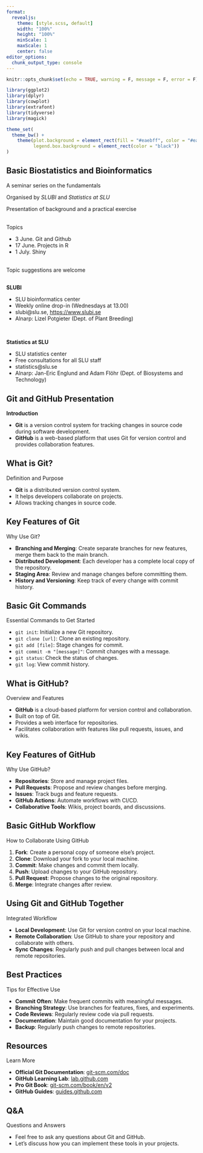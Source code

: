 ```yaml
---
format: 
  revealjs:
    theme: [style.scss, default]
    width: "100%"
    height: "100%"
    minScale: 1
    maxScale: 1
    center: false
editor_options: 
  chunk_output_type: console
---
```



```r
knitr::opts_chunk$set(echo = TRUE, warning = F, message = F, error = F)
```

```r
library(ggplot2)
library(dplyr)
library(cowplot)
library(extrafont)
library(tidyverse)
library(magick)

theme_set(
  theme_bw() + 
    theme(plot.background = element_rect(fill = "#eaebff", color = "#eaebff"),
          legend.box.background = element_rect(color = "black"))
)
```

##

## Basic Biostatistics and Bioinformatics

A seminar series on the fundamentals 

Organised by *SLUBI* and *Statistics at SLU*

Presentation of background and a practical exercise

<br>
Topics

- 3 June. Git and Github
- 17 June. Projects in R
- 1 July. Shiny

<br>
Topic suggestions are welcome

##

**SLUBI**

- SLU bioinformatics center
- Weekly online drop-in (Wednesdays at 13.00)
- slubi@slu.se, [https://www.slubi.se](https://www.slubi.se)
- Alnarp: Lizel Potgieter (Dept. of Plant Breeding)

<br>

**Statistics at SLU**

- SLU statistics center
- Free consultations for all SLU staff
- statistics@slu.se
- Alnarp: Jan-Eric Englund and Adam Flöhr (Dept. of Biosystems and Technology)

## Git and GitHub Presentation

**Introduction**

- **Git** is a version control system for tracking changes in source code during software development.
- **GitHub** is a web-based platform that uses Git for version control and provides collaboration features.

## What is Git?

Definition and Purpose

- **Git** is a distributed version control system.
- It helps developers collaborate on projects.
- Allows tracking changes in source code.

## Key Features of Git

Why Use Git?

- **Branching and Merging**: Create separate branches for new features, merge them back to the main branch.
- **Distributed Development**: Each developer has a complete local copy of the repository.
- **Staging Area**: Review and manage changes before committing them.
- **History and Versioning**: Keep track of every change with commit history.

## Basic Git Commands

Essential Commands to Get Started

- `git init`: Initialize a new Git repository.
- `git clone [url]`: Clone an existing repository.
- `git add [file]`: Stage changes for commit.
- `git commit -m "[message]"`: Commit changes with a message.
- `git status`: Check the status of changes.
- `git log`: View commit history.

## What is GitHub?

Overview and Features

- **GitHub** is a cloud-based platform for version control and collaboration.
- Built on top of Git.
- Provides a web interface for repositories.
- Facilitates collaboration with features like pull requests, issues, and wikis.

## Key Features of GitHub

Why Use GitHub?

- **Repositories**: Store and manage project files.
- **Pull Requests**: Propose and review changes before merging.
- **Issues**: Track bugs and feature requests.
- **GitHub Actions**: Automate workflows with CI/CD.
- **Collaborative Tools**: Wikis, project boards, and discussions.

## Basic GitHub Workflow

How to Collaborate Using GitHub

1. **Fork**: Create a personal copy of someone else's project.
2. **Clone**: Download your fork to your local machine.
3. **Commit**: Make changes and commit them locally.
4. **Push**: Upload changes to your GitHub repository.
5. **Pull Request**: Propose changes to the original repository.
6. **Merge**: Integrate changes after review.

## Using Git and GitHub Together

Integrated Workflow

- **Local Development**: Use Git for version control on your local machine.
- **Remote Collaboration**: Use GitHub to share your repository and collaborate with others.
- **Sync Changes**: Regularly push and pull changes between local and remote repositories.


## Best Practices

Tips for Effective Use

- **Commit Often**: Make frequent commits with meaningful messages.
- **Branching Strategy**: Use branches for features, fixes, and experiments.
- **Code Reviews**: Regularly review code via pull requests.
- **Documentation**: Maintain good documentation for your projects.
- **Backup**: Regularly push changes to remote repositories.


## Resources

Learn More

- **Official Git Documentation**: [git-scm.com/doc](https://git-scm.com/doc)
- **GitHub Learning Lab**: [lab.github.com](https://lab.github.com)
- **Pro Git Book**: [git-scm.com/book/en/v2](https://git-scm.com/book/en/v2)
- **GitHub Guides**: [guides.github.com](https://guides.github.com)

## Q&A

Questions and Answers

- Feel free to ask any questions about Git and GitHub.
- Let's discuss how you can implement these tools in your projects.
